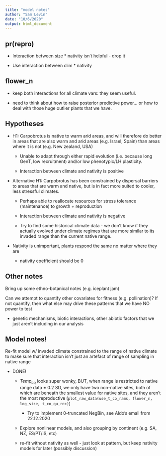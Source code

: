 ```yaml
---
title: "model notes"
author: "Sam Levin"
date: "10/6/2020"
output: html_document
---
```



## pr(repro)

- Interaction between size * nativity isn't helpful - drop it

- Use interaction between clim * nativity

## flower_n

- keep both interactions for all climate vars: they seem useful.

- need to think about how to raise posterior predictive power... or how to deal with those huge outlier plants that we have.

## Hypotheses

- H1: Carpobrotus is native to warm arid areas, and will therefore do better in areas that are also warm and arid areas (e.g. Israel, Spain) than areas where it is not (e.g. New zealand, USA) 

  - Unable to adapt through either rapid evolution (i.e. because long GenT, low recruitment) and/or low phenotypic/LH plasticity.
  
  - Interaction between climate and nativity is positive

- Alternative H1: Carpobrotus has been constrained by dispersal barriers to areas that are warm and native, but is in fact more suited to cooler, less stressful climates.

  - Perhaps able to reallocate resources for stress tolerance (maintenance) to growth + reproduction
  
  - Interaction between climate and nativity is negative
  
  - Try to find some historical climate data - we don't know if they actually evolved under climate regimes that are more similar to its invaded range than the current native range.
  
- Nativity is unimportant, plants respond the same no matter where they are

  - nativity coefficient should be 0

## Other notes

Bring up some ethno-botanical notes (e.g. iceplant jam)

Can we attempt to quantify other covariates for fitness (e.g. pollination)? If not quantify, then what else may drive these patterns that we have NO power to test 

  - genetic mechanisms, biotic interactions, other abiotic factors that we just aren't including in our analysis

## Model notes!

Re-fit model w/ invaded climate constrained to the range of native climate to make sure that interaction isn't just an artefact of range of sampling in native range

  - DONE! 
  
    - $Temp_{cq}$ looks super wonky, BUT, when range is restricted to native range data $\pm$ 0.2 SD, we only have two non-native sites, both of which are beneath the smallest value for native sites, and they aren't the most reproductive (`plot_raw_data(use_t_co_rams, flower_n, log_size, t_co_qu_rec)`)
    
      + Try to implement 0-truncated NegBin, see Aldo's email from 22.12.2020
    
    + Explore nonlinear models, and also grouping by continent (e.g. SA, NZ, ES/PT/IS, etc)
    
    + re-fit without nativity as well - just look at pattern, but keep nativity models for later (possibly discussion) 
  
  
